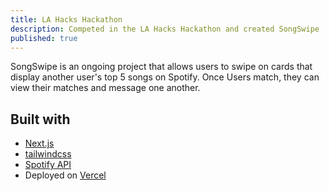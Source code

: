 ```yaml
---
title: LA Hacks Hackathon
description: Competed in the LA Hacks Hackathon and created SongSwipe
published: true
---
```


SongSwipe is an ongoing project that allows users to swipe on cards that display another user's top 5 songs on Spotify.
Once Users match, they can view their matches and message one another.

## Built with

- [Next.js](https://nextjs.org)
- [tailwindcss](https://tailwindcss.com)
- [Spotify API](https://developer.spotify.com/documentation/web-api)
- Deployed on [Vercel](https://vercel.com?utm_source=envshare)
